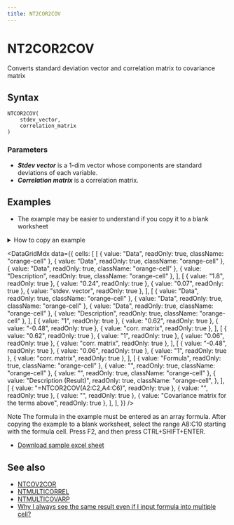 ```yaml
---
title: NT2COR2COV
---
```



# NT2COR2COV

Converts standard deviation vector and correlation matrix to covariance matrix

## Syntax

```excel
NTCOR2COV(
    stdev_vector,
    correlation_matrix
)
```

### Parameters

- **_Stdev vector_** is a 1-dim vector whose components are standard deviations of each variable.
- **_Correlation matrix_** is a correlation matrix.

## Examples

- The example may be easier to understand if you copy it to a blank worksheet

<details>
  <summary>How to copy an example</summary>

1.  Create a blank workbook or worksheet.
2.  Select the example in the Help topic.

    **Note**  Do not select the row or column headers.

    ![Selecting an example from Help](./../../assets/functions/HowToCopy.png)

    Selecting an example from Help

3.  Press CTRL+C.
4.  In the worksheet, select cell A1, and press CTRL+V.
5.  To switch between viewing the results and viewing the formulas that return the results, press CTRL+` (grave accent), or on the **Tools** menu, point to **Formula Auditing**, and then click **Formula Auditing Mode**.

</details>

<DataGridMdx
  data={{
    cells: [
      [
        { value: "Data", readOnly: true, className: "orange-cell" },
        { value: "Data", readOnly: true, className: "orange-cell" },
        { value: "Data", readOnly: true, className: "orange-cell" },
        { value: "Description", readOnly: true, className: "orange-cell" },
      ],
      [
        { value: "1.8", readOnly: true },
        { value: "0.24", readOnly: true },
        { value: "0.07", readOnly: true },
        { value: "stdev. vector", readOnly: true },
      ],
      [
        { value: "Data", readOnly: true, className: "orange-cell" },
        { value: "Data", readOnly: true, className: "orange-cell" },
        { value: "Data", readOnly: true, className: "orange-cell" },
        { value: "Description", readOnly: true, className: "orange-cell" },
      ],
      [
        { value: "1", readOnly: true },
        { value: "0.62", readOnly: true },
        { value: "-0.48", readOnly: true },
        { value: "corr. matrix", readOnly: true },
      ],
      [
        { value: "0.62", readOnly: true },
        { value: "1", readOnly: true },
        { value: "0.06", readOnly: true },
        { value: "corr. matrix", readOnly: true },
      ],
      [
        { value: "-0.48", readOnly: true },
        { value: "0.06", readOnly: true },
        { value: "1", readOnly: true },
        { value: "corr. matrix", readOnly: true },
      ],
      [
        { value: "Formula", readOnly: true, className: "orange-cell" },
        { value: "", readOnly: true, className: "orange-cell" },
        { value: "", readOnly: true, className: "orange-cell" },
        {
          value: "Description (Result)",
          readOnly: true,
          className: "orange-cell",
        },
      ],
      [
        { value: "=NTCOR2COV(A2:C2,A4:C6)", readOnly: true },
        { value: "", readOnly: true },
        { value: "", readOnly: true },
        { value: "Covariance matrix for the terms above", readOnly: true },
      ],
    ],
  }}
/>

Note The formula in the example must be entered as an array formula. After copying the example to a blank worksheet, select the range A8:C10 starting with the formula cell. Press F2, and then press CTRL+SHIFT+ENTER.

- [Download sample excel sheet](./../../assets/NtRand3.zip)

## See also

- [NTCOV2COR](02-ntcov2cor.mdx)
- [NTMULTICORREL](03-ntmulticorrel.mdx)
- [NTMULTICOVARP](04-ntmulticovarp.mdx)
- [Why I always see the same result even if I input formula into multiple cell?](/docs/faq#why-i-always-see-the-same-result-even-if-i-input-formula-into-multiple-cell)
